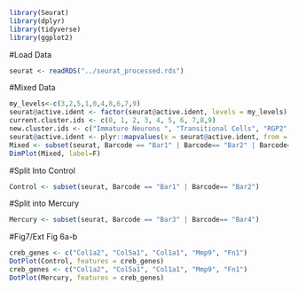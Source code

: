 ```r
library(Seurat)
library(dplyr)
library(tidyverse)
library(ggplot2)
```

#Load Data
```r
seurat <- readRDS("../seurat_processed.rds")
```


#Mixed Data
```r
my_levels<-c(3,2,5,1,0,4,8,6,7,9)
seurat@active.ident <- factor(seurat@active.ident, levels = my_levels)
current.cluster.ids <- c(0, 1, 2, 3, 4, 5, 6, 7,8,9)
new.cluster.ids <- c("Immature Neurons ", "Transitional Cells", "RGP2", "RGP1", "Mature Neurons", "Intermediate Progenitors", "Interneurons", "Endothelial Cells", "Layer I Neurons", "Perycites/Endothelial Cells")
seurat@active.ident <- plyr::mapvalues(x = seurat@active.ident, from = current.cluster.ids, to = new.cluster.ids)
Mixed <- subset(seurat, Barcode == "Bar1" | Barcode== "Bar2" | Barcode== "Bar3" | Barcode== "Bar4")
DimPlot(Mixed, label=F)
```

#Split Into Control
```r
Control <- subset(seurat, Barcode == "Bar1" | Barcode== "Bar2")
```

#Split into Mercury
```r
Mercury <- subset(seurat, Barcode == "Bar3" | Barcode== "Bar4")
```

#Fig7/Ext Fig 6a-b
```r
creb_genes <- c("Col1a2", "Col5a1", "Col1a1", "Mmp9", "Fn1")
DotPlot(Control, features = creb_genes)
creb_genes <- c("Col1a2", "Col5a1", "Col1a1", "Mmp9", "Fn1")
DotPlot(Mercury, features = creb_genes)
```
